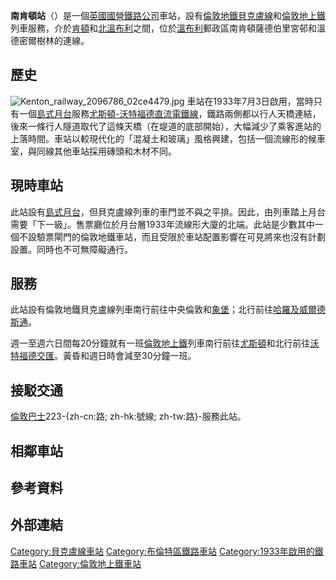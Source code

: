 {{Infobox London station
| name             = 南肯頓<br />{{lang|en|South Kenton}}
| symbol           = underground
| symbol2          = overground
| manager          = [[倫敦地鐵|倫敦地鐵]]<ref name="silverlink">{{cite web 
<!-- url was url=http://www.tfl.gov.uk/corporate/media/newscentre/archive/3736.aspx -->
<!-- then moved to year/month -->
| url=http://www.tfl.gov.uk/info-for/media/press-releases/2006/december/safety-boost-as-london-underground-to-take-control-of-11-silverlink-stations
| archiveurl=https://web.archive.org/web/20141213023532/http://www.tfl.gov.uk/info-for/media/press-releases/2006/december/safety-boost-as-london-underground-to-take-control-of-11-silverlink-stations
| archivedate=2014-12-13
| title=Safety boost as London Underground to take control of 11 Silverlink stations | publisher=[[Transport_for_London|Transport for London]]| date=2006-12-05| accessdate=2015-02-19}} </ref>
| owner            = [[英國國營鐵路公司|英國國營鐵路公司]]
| locale           = {{link-en|南肯頓|South Kenton}}
| borough          = [[布倫特區|布倫特區]]
| platforms        = 2
| fare_zone        = 4
| railcode         = SOK
| image_name       = Southkenton88.jpg
| latitude         = 51.5708
| longitude        = -0.3087
| years1           = 1933年
| events1          = 啟用
<!--
| railexits0405    = 0.165
| railexits0506    = 0.185
| raillowexits0607 = {{decrease}} 75,555
| raillowexits0708 = {{decrease}} 57,108
| raillowexits0809 = {{decrease}} 44,862
| railexits0910    = {{increase}} 0.127
| railexits1011    = {{increase}} 0.255 -->
| railexits1112    = {{increase}} 0.271
| railexits1213    = {{increase}} 0.295
| railexits1314    = {{increase}} 0.314
| railexits1415    = {{increase}} 0.357
| railexits1516    = {{increase}} 0.592
<!--
| tubeexits06      = 0.697
| tubeexits07      = {{increase}} 0.806
| tubeexits08      = {{increase}} 0.820
| tubeexits09      = {{increase}} 0.853-->
| dft_category     = E
}}
'''南肯頓站'''（{{lang-en|South Kenton station}}）是一個[[英國國營鐵路公司|英國國營鐵路公司]]車站，設有[[倫敦地鐵|倫敦地鐵]][[貝克盧線|貝克盧線]]和[[倫敦地上鐵|倫敦地上鐵]]列車服務，介於[[肯頓站|肯頓]]和[[北溫布利站|北溫布利]]之間，位於[[溫布利|溫布利]]郵政區南肯頓薩德伯里宮邨和溫德密爾樹林的連線。

== 歷史 ==
[[File:Kenton_railway_2096786_02ce4479.jpg|thumb]]
車站在1933年7月3日啟用，當時只有一個[[島式月台|島式月台]]服務[[沃特福德直流電鐵線|尤斯頓-沃特福德直流電鐵線]]，鐵路兩側都以行人天橋連結，後來一條行人隧道取代了這條天橋（在堤道的底部開始），大幅減少了乘客進站的上落時間。車站以較現代化的「混凝土和玻璃」風格興建，包括一個流線形的候車室，與同線其他車站採用磚頭和木材不同。

== 現時車站 ==
此站設有[[島式月台|島式月台]]，但貝克盧線列車的車門並不與之平排。因此，由列車踏上月台需要「下一級」。售票廳位於月台層1933年流線形大廈的北端。此站是少數其中一個不設驗票閘門的倫敦地鐵車站，而且受限於車站配置影響在可見將來也沒有計劃設置。同時也不可無障礙通行。

== 服務 ==
此站設有倫敦地鐵貝克盧線列車南行前往中央倫敦和[[象堡站_(倫敦地鐵)|象堡]]；北行前往[[哈羅及威爾德斯通站|哈羅及威爾德斯通]]。

週一至週六日間每20分鐘就有一班[[倫敦地上鐵|倫敦地上鐵]]列車南行前往[[尤斯頓車站|尤斯頓]]和北行前往[[沃特福德交匯站|沃特福德交匯]]。黃昏和週日時會減至30分鐘一班。

== 接駁交通 ==
[[倫敦巴士|倫敦巴士]]223-{zh-cn:路; zh-hk:號線; zh-tw:路}-服務此站。

==相鄰車站==
{{start rail box|[[File:Underground.svg|20px]] [[倫敦地鐵|倫敦地鐵]]}}
{{s-inop|[[肯頓站|肯頓站]]|往 [[哈羅及威爾德斯通站|哈羅及威爾德斯通]]}}
{{s-line|[[貝克盧線|貝克盧線]]||#{{LUL color|Bakerloo}}}}
{{s-inop|[[北溫布利站|北溫布利站]]|往 [[象堡站_(倫敦地鐵)|象堡]]}}

{{new system|[[File:Overground_roundel.svg|20px]] [[倫敦地上鐵|倫敦地上鐵]]}}
{{s-inop|[[肯頓站|肯頓站]]|往 [[沃特福德交匯站|沃特福德交匯]]}}
{{s-line|[[沃特福德直流電鐵線|沃特福德直流電鐵線]]||#{{LUL color|East London}}}}
{{s-inop|[[北溫布利站|北溫布利站]]|往 [[尤斯頓站|尤斯頓]]}}
{{end box}}

== 參考資料 ==
{{Reflist}}

== 外部連結 ==
{{commons category|South Kenton station}}
{{stn art lnk|SOK}}

{{倫敦地鐵貝克盧線}}
{{沃特福德直流電鐵線}}
{{DEFAULTSORT:South Kenton}}
[[Category:貝克盧線車站|Category:貝克盧線車站]]
[[Category:布倫特區鐵路車站|Category:布倫特區鐵路車站]]
[[Category:1933年啟用的鐵路車站|Category:1933年啟用的鐵路車站]]
[[Category:倫敦地上鐵車站|Category:倫敦地上鐵車站]]